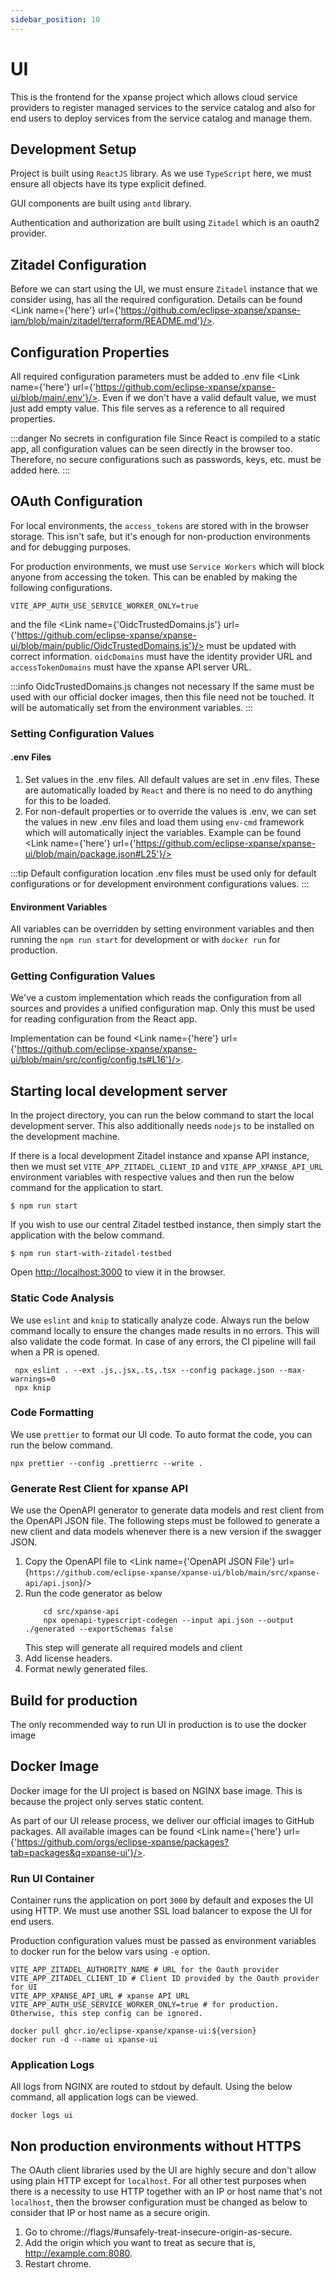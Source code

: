 ```yaml
---
sidebar_position: 10
---
```



# UI

This is the frontend for the xpanse project which allows cloud service providers to register managed services to the
service catalog and also for end users to deploy services from the service catalog and manage them.

## Development Setup

Project is built using `ReactJS` library. As we use `TypeScript` here, we must ensure all objects have its type explicit
defined.

GUI components are built using `antd` library.

Authentication and authorization are built using `Zitadel` which is an oauth2 provider.

## Zitadel Configuration

Before we can start using the UI, we must ensure `Zitadel` instance that we consider using,
has all the required configuration. Details can be found <Link name={'here'} url={'https://github.com/eclipse-xpanse/xpanse-iam/blob/main/zitadel/terraform/README.md'}/>.

## Configuration Properties

All required configuration parameters must be added to .env
file <Link name={'here'} url={'https://github.com/eclipse-xpanse/xpanse-ui/blob/main/.env'}/>.
Even if we don't have a valid default value, we must just add empty value.
This file serves as a reference to all required properties.

:::danger No secrets in configuration file
Since React is compiled to a static app, all configuration values can be seen directly in the browser too.
Therefore, no secure configurations such as passwords, keys, etc. must be added here.
:::

## OAuth Configuration

For local environments, the `access_tokens` are stored with in the browser storage.
This isn't safe, but it's enough for non-production environments and for debugging purposes.

For production environments, we must use `Service Workers` which will block anyone from accessing the token.
This can be enabled by making the following configurations.

```dotenv
VITE_APP_AUTH_USE_SERVICE_WORKER_ONLY=true
```

and the file <Link name={'OidcTrustedDomains.js'} url={'https://github.com/eclipse-xpanse/xpanse-ui/blob/main/public/OidcTrustedDomains.js'}/> must be updated with correct information.
`oidcDomains` must have the identity provider URL and `accessTokenDomains` must have the xpanse API server URL.

:::info OidcTrustedDomains.js changes not necessary
If the same must be used with our official docker images, then this file need not be touched. It will be automatically set from the environment variables.
:::

### Setting Configuration Values

#### .env Files

1. Set values in the .env files.
   All default values are set in .env files.
   These are automatically loaded by `React` and there is no need to do anything for this to be loaded.
2. For non-default properties or to override the values is .env, we can set the values in new .env files and load them
   using `env-cmd` framework which will automatically inject the variables.
   Example can be
   found <Link name={'here'} url={'https://github.com/eclipse-xpanse/xpanse-ui/blob/main/package.json#L25'}/>

:::tip Default configuration location
.env files must be used only for default configurations or for development environment configurations values.
:::

#### Environment Variables

All variables can be overridden by setting environment variables and then running the `npm run start` for development or
with `docker run` for production.

### Getting Configuration Values

We've a custom implementation which reads the configuration from all sources and provides a unified configuration map.
Only this must be used for reading configuration from the React app.

Implementation can be found <Link name={'here'} url={'https://github.com/eclipse-xpanse/xpanse-ui/blob/main/src/config/config.ts#L16'}/>.

## Starting local development server

In the project directory, you can run the below command to start the local development server. This also additionally
needs `nodejs` to be installed on the development machine.

If there is a local development Zitadel instance and xpanse API instance, then we must
set `VITE_APP_ZITADEL_CLIENT_ID` and `VITE_APP_XPANSE_API_URL` environment variables with respective values
and then run the below command for the application to start.

```shell
$ npm run start
```

If you wish to use our central Zitadel testbed instance, then simply start the application with the below command.

```shell
$ npm run start-with-zitadel-testbed
```

Open [http://localhost:3000](http://localhost:3000) to view it in the browser.

### Static Code Analysis

We use `eslint` and `knip` to statically analyze code.
Always run the below command locally to ensure the changes made results in no errors. This will also validate the code
format.
In case of any errors, the CI pipeline will fail when a PR is opened.

```shell
 npx eslint . --ext .js,.jsx,.ts,.tsx --config package.json --max-warnings=0
 npx knip
```

### Code Formatting

We use `prettier` to format our UI code. To auto format the code, you can run the below command.

```shell
npx prettier --config .prettierrc --write .
```

### Generate Rest Client for xpanse API

We use the OpenAPI generator to generate data models and rest client from the OpenAPI JSON file.
The following steps must be followed to generate a new client and data models whenever there is a new version if the
swagger JSON.

1. Copy the OpenAPI file
   to <Link name={'OpenAPI JSON File'} url={`https://github.com/eclipse-xpanse/xpanse-ui/blob/main/src/xpanse-api/api.json`}/>
2. Run the code generator as below
    ```shell
        cd src/xpanse-api
        npx openapi-typescript-codegen --input api.json --output ./generated --exportSchemas false
    ```
    This step will generate all required models and client
3. Add license headers.
4. Format newly generated files.

## Build for production

The only recommended way to run UI in production is to use the docker image

## Docker Image

Docker image for the UI project is based on NGINX base image. This is because the project only serves static content.

As part of our UI release process, we deliver our official images to GitHub packages.
All available images can be found <Link name={'here'} url={'https://github.com/orgs/eclipse-xpanse/packages?tab=packages&q=xpanse-ui'}/>.

### Run UI Container

Container runs the application on port `3000` by default and exposes the UI using HTTP.
We must use another SSL load balancer to expose the UI for end users.

Production configuration values must be passed as environment variables to docker run for the below vars using `-e` option.

```dotenv
VITE_APP_ZITADEL_AUTHORITY_NAME # URL for the Oauth provider
VITE_APP_ZITADEL_CLIENT_ID # Client ID provided by the Oauth provider for UI
VITE_APP_XPANSE_API_URL # xpanse API URL
VITE_APP_AUTH_USE_SERVICE_WORKER_ONLY=true # for production. Otherwise, this step config can be ignored.
```

```shell
docker pull ghcr.io/eclipse-xpanse/xpanse-ui:${version}
docker run -d --name ui xpanse-ui
```

### Application Logs

All logs from NGINX are routed to stdout by default. Using the below command, all application logs can be viewed.

```shell
docker logs ui
```

## Non production environments without HTTPS

The OAuth client libraries used by the UI are highly secure and don't allow using plain HTTP except for `localhost`.
For all other test purposes when there is a necessity to use HTTP together with an IP or host name that's not `localhost`,
then the browser configuration must be changed as below to consider that IP or host name as a secure origin.

1. Go to <!-- vale off --> chrome://flags/#unsafely-treat-insecure-origin-as-secure.<!-- vale on -->
2. Add the origin which you want to treat as secure that is, http://example.com:8080.
3. Restart chrome.

